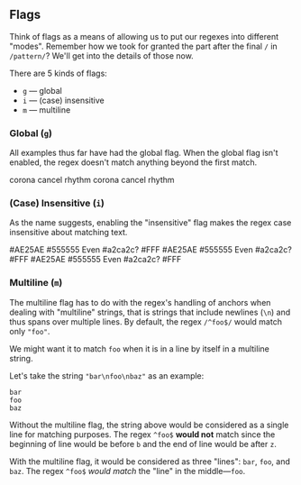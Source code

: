 ## Flags

Think of flags as a means of allowing us to put our regexes into different "modes". Remember how we took for granted the part after the final `/` in `/pattern/`? We'll get into the details of those now.

There are 5 kinds of flags:

-   `g` — global
-   `i` — (case) insensitive
-   `m` — multiline

### Global (`g`)

All examples thus far have had the global flag. When the global flag isn't enabled, the regex doesn't match anything beyond the first match.

<Example source="[aeiou]" flags="g">
    <String>corona</String>
    <String>cancel</String>
    <String>rhythm</String>
</Example>
<Example source="[aeiou]" flags="">
    <String>corona</String>
    <String>cancel</String>
    <String>rhythm</String>
</Example>

### (Case) Insensitive (`i`)

As the name suggests, enabling the "insensitive" flag makes the regex case insensitive about matching text.

<Example source="#[0-9A-F]{6}" flags="i">
    <String>#AE25AE</String>
    <String>#555555</String>
    <String>Even #a2ca2c?</String>
    <String>#FFF</String>
</Example>
<Example source="#[0-9A-F]{6}" flags="">
    <String>#AE25AE</String>
    <String>#555555</String>
    <String>Even #a2ca2c?</String>
    <String>#FFF</String>
</Example>
<Example source="#[0-9A-Fa-f]{6}" flags="">
    <String>#AE25AE</String>
    <String>#555555</String>
    <String>Even #a2ca2c?</String>
    <String>#FFF</String>
</Example>

### Multiline (`m`)

The multiline flag has to do with the regex's handling of anchors when dealing with "multiline" strings, that is strings that include newlines (`\n`) and thus spans over multiple lines. By default, the regex `/^foo$/` would match only `"foo"`.

We might want it to match `foo` when it is in a line by itself in a multiline string.

Let's take the string `"bar\nfoo\nbaz"` as an example:

```
bar
foo
baz
```

Without the multiline flag, the string above would be considered as a single line for matching purposes. The regex `^foo$` **would not** match since the beginning of line would be before `b` and the end of line would be after `z`.

With the multiline flag, it would be considered as three "lines": `bar`, `foo`, and `baz`. The regex `^foo$` _would match_ the "line" in the middle—`foo`.
